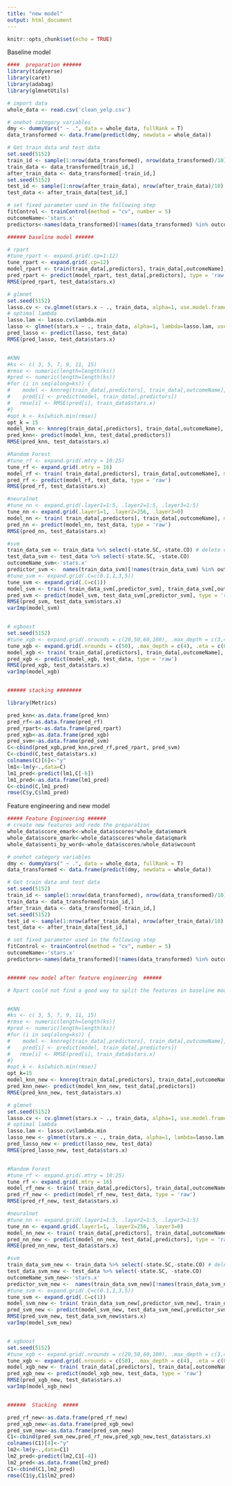 ```yaml
---
title: "new model"
output: html_document
---
```


```r
knitr::opts_chunk$set(echo = TRUE)
```


Baseline model 
```r
####  preparation ###### 
library(tidyverse)
library(caret)
library(adabag)
library(glmnetUtils)

# import data
whole_data <- read.csv('clean_yelp.csv')

# onehot category variables   
dmy <- dummyVars(" ~ .", data = whole_data, fullRank = T)
data_transformed <- data.frame(predict(dmy, newdata = whole_data))

# Get train data and test data 
set.seed(5152)
train_id <- sample(1:nrow(data_transformed), nrow(data_transformed)/10)
train_data <- data_transformed[train_id,]
after_train_data <- data_transformed[-train_id,]
set.seed(5152)
test_id <- sample(1:nrow(after_train_data), nrow(after_train_data)/10)
test_data <- after_train_data[test_id,]

# set fixed parameter used in the following step
fitControl <- trainControl(method = "cv", number = 5)
outcomeName<-'stars.x'
predictors<-names(data_transformed)[!names(data_transformed) %in% outcomeName]

###### baseline model ######

# rpart
#tune_rpart <- expand.grid(.cp=1:12)
tune_rpart <- expand.grid(.cp=12)
model_rpart <- train(train_data[,predictors], train_data[,outcomeName], method = 'rpart',tuneGrid = tune_rpart )
pred_rpart <- predict(model_rpart, test_data[,predictors], type = 'raw')
RMSE(pred_rpart, test_data$stars.x)

# glmnet
set.seed(5152)
lasso.cv <- cv.glmnet(stars.x ~ ., train_data, alpha=1, use.model.frame=TRUE)
# optimal lambda
lasso.lam <- lasso.cv$lambda.min
lasso <- glmnet(stars.x ~ ., train_data, alpha=1, lambda=lasso.lam, use.model.frame=TRUE)
pred_lasso <- predict(lasso, test_data)
RMSE(pred_lasso, test_data$stars.x)


#KNN
#ks <- c( 3, 5, 7, 9, 11, 15)
#rmse <- numeric(length=length(ks))
#pred <- numeric(length=length(ks))
#for (i in seq(along=ks)) {
#    model <- knnreg(train_data[,predictors], train_data[,outcomeName], k=ks[i])
#    pred[i] <- predict(model, train_data[,predictors])
#   rmse[i] <- RMSE(pred[i], train_data$stars.x)
#}
#opt_k <- ks[which.min(rmse)]
opt_k = 15
model_knn <- knnreg(train_data[,predictors], train_data[,outcomeName], k=opt_k)
pred_knn<- predict(model_knn, test_data[,predictors])
RMSE(pred_knn, test_data$stars.x)

#Random Forest
#tune_rf <- expand.grid(.mtry = 10:25)
tune_rf <- expand.grid(.mtry = 16)
model_rf <- train( train_data[,predictors], train_data[,outcomeName], method = 'rf', tuneGrid = tune_rf, trControl=fitControl )
pred_rf <- predict(model_rf, test_data, type = 'raw')
RMSE(pred_rf, test_data$stars.x)

#neuralnet
#tune_nn <- expand.grid(.layer1=1:5, .layer2=1:5, .layer3=1:5)
tune_nn <- expand.grid(.layer1=1, .layer2=256, .layer3=0)
model_nn <- train( train_data[,predictors], train_data[,outcomeName], method = 'neuralnet', threshold = 0.03, stepmax = 1e+05, tuneGrid = tune_nn, trControl=fitControl )
pred_nn <- predict(model_nn, test_data, type = 'raw')
RMSE(pred_nn, test_data$stars.x)

#svm
train_data_svm <- train_data %>% select(-state.SC,-state.CO) # delete constant variables
test_data_svm <- test_data %>% select(-state.SC, -state.CO)
outcomeName_svm<-'stars.x'
predictor_svm <-  names(train_data_svm)[!names(train_data_svm) %in% outcomeName_svm]
#tune_svm <- expand.grid(.C=c(0.1,1,3,5))
tune_svm <- expand.grid(.C=c(1))
model_svm <- train( train_data_svm[,predictor_svm], train_data_svm[,outcomeName_svm], method = 'svmLinear', tuneGrid = tune_svm, trControl=fitControl)
pred_svm <- predict(model_svm, test_data_svm[,predictor_svm], type = 'raw')
RMSE(pred_svm, test_data_svm$stars.x)
varImp(model_svm)


# xgboost
set.seed(5152)
#tune_xgb <- expand.grid(.nrounds = c(20,50,60,100), .max_depth = c(3,4), .eta = c(0.1,0.2,0.25), .gamma = c(0.1,0.05), .colsample_bytree =c(0.6,0.8,1), .min_child_weight = c(3,4,5), .subsample = c(0.6,0.8,1))
tune_xgb <- expand.grid(.nrounds = c(50), .max_depth = c(4), .eta = c(0.2), .gamma = c(0.1), .colsample_bytree =c(0.8), .min_child_weight = c(4), .subsample = c(0.8))
model_xgb <- train( train_data[,predictors], train_data[,outcomeName], method = 'xgbTree', tuneGrid = tune_xgb, trControl=fitControl)
pred_xgb <- predict(model_xgb, test_data, type = 'raw')
RMSE(pred_xgb, test_data$stars.x)
varImp(model_xgb)


###### stacking ########

library(Metrics)

pred_knn<-as.data.frame(pred_knn)
pred_rf<-as.data.frame(pred_rf)
pred_rpart<-as.data.frame(pred_rpart)
pred_xgb<-as.data.frame(pred_xgb)
pred_svm<-as.data.frame(pred_svm)
C<-cbind(pred_xgb,pred_knn,pred_rf,pred_rpart, pred_svm)
C<-cbind(C,test_data$stars.x)
colnames(C)[6]<-"y"
lm1<-lm(y~.,data=C)
lm1_pred<-predict(lm1,C[-6])
lm1_pred<-as.data.frame(lm1_pred)
C<-cbind(C,lm1_pred)
rmse(C$y,C$lm1_pred)

```


Feature engineering and new model 
```r

##### Feature Engineering ######
# create new features and redo the preparation 
whole_data$score_emark<-whole_data$scores*whole_data$emark
whole_data$score_qmark<-whole_data$scores*whole_data$qmark
whole_data$senti_by_word<-whole_data$scores/whole_data$wcount

# onehot category variables   
dmy <- dummyVars(" ~ .", data = whole_data, fullRank = T)
data_transformed <- data.frame(predict(dmy, newdata = whole_data))

# Get train data and test data 
set.seed(5152)
train_id <- sample(1:nrow(data_transformed), nrow(data_transformed)/10)
train_data <- data_transformed[train_id,]
after_train_data <- data_transformed[-train_id,]
set.seed(5152)
test_id <- sample(1:nrow(after_train_data), nrow(after_train_data)/10)
test_data <- after_train_data[test_id,]

# set fixed parameter used in the following step
fitControl <- trainControl(method = "cv", number = 5)
outcomeName<-'stars.x'
predictors<-names(data_transformed)[!names(data_transformed) %in% outcomeName]


###### new model after feature engineering  ######

# Rpart could not find a good way to split the features in baseline model session, which is the reason why pred_rpart get the same value, so we didn't include rpart in this session. 


#KNN
#ks <- c( 3, 5, 7, 9, 11, 15)
#rmse <- numeric(length=length(ks))
#pred <- numeric(length=length(ks))
#for (i in seq(along=ks)) {
#    model <- knnreg(train_data[,predictors], train_data[,outcomeName], k=ks[i])
#    pred[i] <- predict(model, train_data[,predictors])
#   rmse[i] <- RMSE(pred[i], train_data$stars.x)
#}
#opt_k <- ks[which.min(rmse)]
opt_k=15
model_knn_new <- knnreg(train_data[,predictors], train_data[,outcomeName], k=opt_k)
pred_knn_new<- predict(model_knn_new, test_data[,predictors])
RMSE(pred_knn_new, test_data$stars.x)

# glmnet
set.seed(5152)
lasso.cv <- cv.glmnet(stars.x ~ ., train_data, alpha=1, use.model.frame=TRUE)
# optimal lambda
lasso.lam <- lasso.cv$lambda.min
lasso_new <- glmnet(stars.x ~ ., train_data, alpha=1, lambda=lasso.lam, use.model.frame=TRUE)
pred_lasso_new <- predict(lasso_new, test_data)
RMSE(pred_lasso_new, test_data$stars.x)


#Random Forest
#tune_rf <- expand.grid(.mtry = 10:25)
tune_rf <- expand.grid(.mtry = 16)
model_rf_new <- train( train_data[,predictors], train_data[,outcomeName], method = 'rf', tuneGrid = tune_rf, trControl=fitControl)
pred_rf_new <- predict(model_rf_new, test_data, type = 'raw')
RMSE(pred_rf_new, test_data$stars.x)

#neuralnet
#tune_nn <- expand.grid(.layer1=1:5, .layer2=1:5, .layer3=1:5)
tune_nn <- expand.grid(.layer1=1, .layer2=256, .layer3=0)
model_nn_new <- train( train_data[,predictors], train_data[,outcomeName], method = 'neuralnet', threshold = 0.03, stepmax = 1e+05, tuneGrid = tune_nn, trControl=fitControl )
pred_nn_new <- predict(model_nn_new, test_data[,predictors], type = 'raw')
RMSE(pred_nn_new, test_data$stars.x)

#svm
train_data_svm_new <- train_data %>% select(-state.SC,-state.CO) # delete constant variables
test_data_svm_new <- test_data %>% select(-state.SC, -state.CO)
outcomeName_svm_new<-'stars.x'
predictor_svm_new <-  names(train_data_svm_new)[!names(train_data_svm_new) %in% outcomeName_svm_new]
#tune_svm <- expand.grid(.C=c(0.1,1,3,5))
tune_svm <- expand.grid(.C=c(1))
model_svm_new <- train( train_data_svm_new[,predictor_svm_new], train_data_svm_new[,outcomeName_svm_new], method = 'svmLinear', tuneGrid = tune_svm, trControl=fitControl)
pred_svm_new <- predict(model_svm_new, test_data_svm_new[,predictor_svm_new], type = 'raw')
RMSE(pred_svm_new, test_data_svm_new$stars.x)
varImp(model_svm_new)


# xgboost
set.seed(5152)
#tune_xgb <- expand.grid(.nrounds = c(20,50,60,100), .max_depth = c(3,4), .eta = c(0.1,0.2,0.25), .gamma = c(0.1,0.05), .colsample_bytree =c(0.6,0.8,1), .min_child_weight = c(3,4,5), .subsample = c(0.6,0.8,1))
tune_xgb <- expand.grid(.nrounds = c(50), .max_depth = c(4), .eta = c(0.2), .gamma = c(0.1), .colsample_bytree =c(0.8), .min_child_weight = c(4), .subsample = c(0.8))
model_xgb_new <- train( train_data[,predictors], train_data[,outcomeName], method = 'xgbTree', tuneGrid = tune_xgb, trControl=fitControl)
pred_xgb_new <- predict(model_xgb_new, test_data, type = 'raw')
RMSE(pred_xgb_new, test_data$stars.x)
varImp(model_xgb_new)


######  Stacking  #####

pred_rf_new<-as.data.frame(pred_rf_new)
pred_xgb_new<-as.data.frame(pred_xgb_new)
pred_svm_new<-as.data.frame(pred_svm_new)
C1<-cbind(pred_svm_new,pred_rf_new,pred_xgb_new,test_data$stars.x)
colnames(C1)[4]<-"y"
lm2<-lm(y~.,data=C1)
lm2_pred<-predict(lm2,C1[-4])
lm2_pred<-as.data.frame(lm2_pred)
C1<-cbind(C1,lm2_pred)
rmse(C1$y,C1$lm2_pred) 

```

